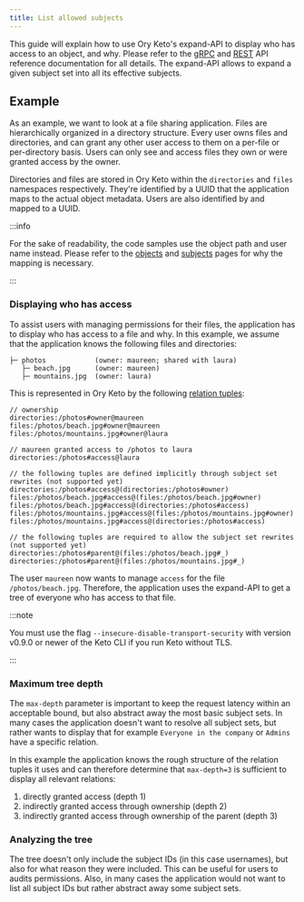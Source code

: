```yaml
---
title: List allowed subjects
---
```



This guide will explain how to use Ory Keto's expand-API to display who has access to an object, and why. Please refer to the
[gRPC](../reference/proto-api.mdx) and [REST](../reference/rest-api.mdx) API reference documentation for all details. The
expand-API allows to expand a given subject set into all its effective subjects.

## Example

As an example, we want to look at a file sharing application. Files are hierarchically organized in a directory structure. Every
user owns files and directories, and can grant any other user access to them on a per-file or per-directory basis. Users can only
see and access files they own or were granted access by the owner.

Directories and files are stored in Ory Keto within the `directories` and `files` namespaces respectively. They're identified by a
UUID that the application maps to the actual object metadata. Users are also identified by and mapped to a UUID.

:::info

For the sake of readability, the code samples use the object path and user name instead. Please refer to the
[objects](../concepts/objects.mdx) and [subjects](../concepts/subjects.mdx) pages for why the mapping is necessary.

:::

### Displaying who has access

To assist users with managing permissions for their files, the application has to display who has access to a file and why. In
this example, we assume that the application knows the following files and directories:

```
├─ photos            (owner: maureen; shared with laura)
   ├─ beach.jpg      (owner: maureen)
   ├─ mountains.jpg  (owner: laura)
```

This is represented in Ory Keto by the following [relation tuples](../concepts/relation-tuples.mdx):

```keto-relation-tuples
// ownership
directories:/photos#owner@maureen
files:/photos/beach.jpg#owner@maureen
files:/photos/mountains.jpg#owner@laura

// maureen granted access to /photos to laura
directories:/photos#access@laura

// the following tuples are defined implicitly through subject set rewrites (not supported yet)
directories:/photos#access@(directories:/photos#owner)
files:/photos/beach.jpg#access@(files:/photos/beach.jpg#owner)
files:/photos/beach.jpg#access@(directories:/photos#access)
files:/photos/mountains.jpg#access@(files:/photos/mountains.jpg#owner)
files:/photos/mountains.jpg#access@(directories:/photos#access)

// the following tuples are required to allow the subject set rewrites (not supported yet)
directories:/photos#parent@(files:/photos/beach.jpg#_)
directories:/photos#parent@(files:/photos/mountains.jpg#_)
```

The user `maureen` now wants to manage `access` for the file `/photos/beach.jpg`. Therefore, the application uses the expand-API
to get a tree of everyone who has access to that file.

:::note

You must use the flag `--insecure-disable-transport-security` with version v0.9.0 or newer of the Keto CLI if you run Keto without
TLS.

:::

<CodeTabs sampleId="expand-api-display-access/01-expand-beach" version="v0.7.0-alpha.1" />

### Maximum tree depth

The `max-depth` parameter is important to keep the request latency within an acceptable bound, but also abstract away the most
basic subject sets. In many cases the application doesn't want to resolve all subject sets, but rather wants to display that for
example `Everyone in the company` or `Admins` have a specific relation.

In this example the application knows the rough structure of the relation tuples it uses and can therefore determine that
`max-depth=3` is sufficient to display all relevant relations:

1. directly granted access (depth 1)
2. indirectly granted access through ownership (depth 2)
3. indirectly granted access through ownership of the parent (depth 3)

### Analyzing the tree

The tree doesn't only include the subject IDs (in this case usernames), but also for what reason they were included. This can be
useful for users to audits permissions. Also, in many cases the application would not want to list all subject IDs but rather
abstract away some subject sets.
